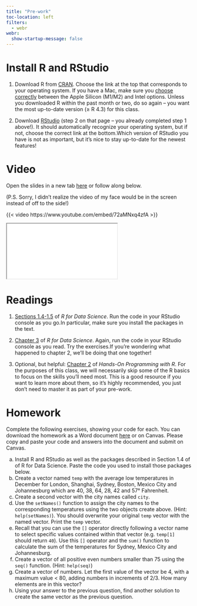 ```yaml
---
title: "Pre-work"
toc-location: left
filters:
  - webr
webr:
  show-startup-message: false
---
```


# Install R and RStudio

1. Download R from [CRAN](https://cloud.r-project.org/). Choose the link at the top that corresponds to your operating system. [If you have a Mac, make sure you [choose correctly](https://support.apple.com/en-us/HT211814) between the Apple Silicon (M1/M2) and Intel options.]{.aside} Unless you downloaded R within the past month or two, do so again -- you want the most up-to-date version (≥ R 4.3) for this class.

2. Download [RStudio](https://posit.co/download/rstudio-desktop/) (step 2 on that page -- you already completed step 1 above!). It should automatically recognize your operating system, but if not, choose the correct link at the bottom.[Which version of RStudio you have is not as important, but it's nice to stay up-to-date for the newest features!]{.aside}

# Video

Open the slides in a new tab [here](slides/intro-to-R.html){target="_blank"} or follow along below.

(P.S. Sorry, I didn't realize the video of my face would be in the screen instead of off to the side!)

{{< video https://www.youtube.com/embed/72aMNxq4zfA >}}

<div>

```{=html}
<iframe class="slide-deck" src="slides/intro-to-R.html"></iframe>
```

</div>


# Readings

1. [Sections 1.4-1.5](https://r4ds.hadley.nz/intro.html#prerequisites) of *R for Data Science*. Run the code in your RStudio console as you go.[In particular, make sure you install the packages in the text.]{.aside}

2. [Chapter 3](https://r4ds.hadley.nz/workflow-basics.html) of *R for Data Science*. Again, run the code in your RStudio console as you read. Try the exercises.[If you're wondering what happened to chapter 2, we'll be doing that one together!]{.aside}

3. Optional, but helpful: [Chapter 2](https://rstudio-education.github.io/hopr/basics.html) of *Hands-On Programming with R*. For the purposes of this class, we will necessarily skip some of the R basics to focus on the skills you'll need most. This is a good resource if you want to learn more about them, so it's highly recommended, you just don't need to master it as part of your pre-work.

# Homework

Complete the following exercises, showing your code for each. You can download the homework as a Word document [here](homework_1.docx) or on Canvas. Please copy and paste your code and answers into the document and submit on Canvas.

a. Install R and RStudio as well as the packages described in Section 1.4 of of R for Data Science. Paste the code you used to install those packages below.
a.	Create a vector named `temp` with the average low temperatures in December for London, Shanghai, Sydney, Boston, Mexico City and Johannesburg which are 40, 38, 64, 28, 42 and 57° Fahrenheit. 
b.	Create a second vector with the city names called `city`.
c.	Use the `setNames()` function to assign the city names to the corresponding temperatures using the two objects create above. (Hint: `help(setNames)`). You should overwrite your original `temp` vector with the named vector. Print the `temp` vector.
d.	Recall that you can use the `[]` operator directly following a vector name to select specific values contained within that vector (e.g. `temp[1]` should return `40`). Use this `[]` operator and the `sum()` function to calculate the sum of the temperatures for Sydney, Mexico City and Johannesburg.
e.	Create a vector of all positive even numbers smaller than 75 using the `seq()` function. (Hint: `help(seq)`)
f.	Create a vector of numbers. Let the first value of the vector be 4, with a maximum value < 80, adding numbers in increments of 2/3. How many elements are in this vector?
g.  Using your answer to the previous question, find another solution to create the same vector as the previous question.

